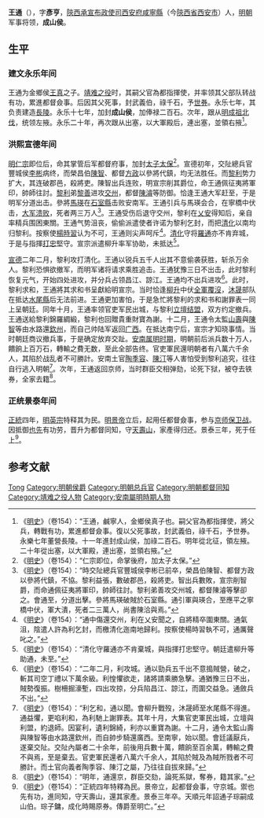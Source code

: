 {{Otheruses|other=名为王通的其他人物|王通}}
{{明清人物信息框
| 姓名 = 王通
| 原名 = 
| 圖片名稱= 
| 圖片大小 = 
| 圖片說明 = 
| 最高職務 = 中軍都督府都督同知
| 屆數 = 
| 國家 = 大明
| 前任 = 
| 繼任 = 
| 爵位 = 成山侯
| 籍貫 = [[陝西承宣布政使司|陝西承宣布政使司]][[西安府|西安府]][[咸寧縣|咸寧縣]]
| 族裔 = 汉族
| 旗籍 = 
| 字號 = 彥亨
| 諡號 = 
| 出生日期 = 不详
| 出生地點 = [[陝西承宣布政使司|陝西承宣布政使司]][[西安府|西安府]][[咸寧縣|咸寧縣]]
| 逝世日期 = 明[[景泰_(明朝)|景泰]]三年（1452年）
| 逝世地點 = [[顺天府|顺天府]]
| 墓葬 = 
| 配偶 = 
| 親屬 = [[王真_(明)|王真]]（父）<br />王琮（子）、王鏞（孫）<br />王洪（曾孫）、王維熊（玄孫）
| 出身 = 
| 經歷 = 
| 著作 = 
}}
'''王通'''（{{bd|？||1452年|catIdx=}}），字'''彥亨'''，[[陝西承宣布政使司|陝西承宣布政使司]][[西安府|西安府]][[咸寧縣|咸寧縣]]（今[[陝西省|陝西省]][[西安市|西安市]]）人，[[明朝|明朝]]军事将领，'''成山侯'''。

== 生平 ==
=== 建文永乐年间 ===
王通为金鄉侯[[王真_(明)|王真]]之子。[[靖难之役|靖难之役]]时，其嗣父官為都指揮使，并率领其父部队转战有功，累進都督僉事。后因其父死事，封武義伯，祿千石，予[[世券|世券]]。永乐七年，其负责建造[[長陵|長陵]]。永乐十七年，加封'''成山侯'''，加俸禄二百石。次年，跟从[[明成祖北伐|明成祖北伐]]，统领左掖。永乐二十年，再次跟从出塞，以大軍殿后，連出塞，並領右掖<ref>《[[明史|明史]]》（卷154）：“王通，鹹寧人，金鄉侯真子也。嗣父官為都指揮使，將父兵，轉戰有功，累進都督僉事。復以父死事故，封武義伯，祿千石，予世券。永樂七年董營長陵。十一年進封成山侯，加祿二百石。明年從北征，領左掖。二十年從出塞，以大軍殿，連出塞，並領右掖。”</ref>。

=== 洪熙宣德年间 ===
[[明仁宗|明仁宗]]即位后，命其掌管后军都督府事，加封[[太子太保|太子太保]]<ref>《[[明史|明史]]》（卷154）：“仁宗即位，命掌後府，加太子太保。”</ref>。宣德初年，交阯總兵官豐城侯[[李彬_(明將領)|李彬]]病终，而榮昌伯[[陳智|陳智]]、都督[[方政|方政]]以參將代鎮，均无法胜任。而[[黎利|黎利]]势力扩大，其连破郡邑，殺將吏。陳智出兵连败，明宣宗削其爵位，命王通佩征夷將軍印，帥師往討。[[黎利|黎利]]弟[[黎善|黎善]]进攻[[交州|交州]]，都督[[陳濬_(明)|陳濬]]等防御。恰逢王通大军赶至，于是明军分道出击。參將[[馬瑛|馬瑛]]在[[石室縣|石室縣]]击败安南军。王通引兵与馬瑛会合，在寧橋中伏击，[[崒洞祝洞之戰|大军溃败]]，死者两三万人<ref>《[[明史|明史]]》（卷154）：“時交阯總兵官豐城侯李彬已前卒，榮昌伯陳智、都督方政以參將代鎮，不協。黎利益張，數破郡邑，殺將吏。智出兵數敗，宣宗削智爵，而命通佩征夷將軍印，帥師往討。黎利弟善攻交州城，都督陳濬等擊卻之。會通至，分道出擊。參將馬瑛破賊於石室縣。通引軍與瑛合，至應平之寧橋中伏，軍大潰，死者二三萬人，尚書陳洽與焉。”</ref>。王通受伤后退守交州，黎利在[[乂安|乂安]]得知后，亲自率精兵围困東關。王通气势沮丧，偷偷派遣使者许诺为黎利乞封，而把[[清化|清化]]以南均归黎利。按察使[[楊時習|楊時習]]认为不可，王通则尖声呵斥<ref>《[[明史|明史]]》（卷154）：“通中傷還交州，利在乂安聞之，自將精卒圍東關。通氣沮，陰遣人許為利乞封，而檄清化迤南地歸利。按察使楊時習執不可，通厲聲叱之。”</ref>。[[清化|清化]]守将[[羅通|羅通]]亦不肯弃城，于是与指揮[[打忠|打忠]]堅守。宣宗派遣柳升率军协助，未抵达<ref>《[[明史|明史]]》（卷154）：“清化守羅通亦不肯棄城，與指揮打忠堅守。朝廷遣柳升等助通，未至。”</ref>。

[[宣德|宣德]]二年二月，黎利攻打清化。王通以锐兵五千人出其不意偷袭获胜，斩杀万余人。黎利恐惧欲撤军，而明军诸将请求乘胜追击。王通犹豫三日不出击，此时黎利恢复元气，开始四处进攻，并分兵占领昌江、諒江。王通均不出兵进攻<ref>《[[明史|明史]]》（卷154）：“二年二月，利攻城。通以勁兵五千出不意搗賊營，破之，斬其司空丁禮以下萬余級。利惶懼欲走，諸將請乘勝急擊。通猶豫三日不出，賊勢復振。樹柵掘濠塹，四出攻掠，分兵陷昌江、諒江，而圍交益急。通斂兵不出。”</ref>。此时，黎利求和，王通將其求和书呈獻給明宣宗。当时恰逢[[柳升|柳升]]中伏[[支棱昌江之戰|全軍覆沒]]，[[沐晟|沐晟]]部队在抵达[[水尾縣|水尾縣]]后无法前进。王通更加害怕，于是急忙將黎利的求和书和謝罪表一同上呈朝廷。同年十月，王通率领官吏军民出城，与黎利[[東關會誓|立壇结盟]]，双方约定撤兵。王通送給黎利錦羅綢緞，黎利也回贈貴重財寶為謝。十二月，王通令太監[[山壽|山壽]]與[[陳智|陳智]]等由水路還[[欽州|欽州]]，而自己帅陆军返回[[广西|广西]]。在抵达南宁后，宣宗才知晓事情。当时朝廷商议撤兵事，于是确定放弃交趾。[[安南属明时期|安南属明时期]]，明朝前后派兵数十万人，饋餉上百万石，轉輸之費无数，至此全部告终。官吏軍民還明朝者有八萬六千余人，其陷於战乱者不可勝計。安南土官[[陶季容|陶季容]]、[[陳汀|陳汀]]等人害怕受到黎利追究，往往自行逃入明朝<ref>《[[明史|明史]]》（卷154）：“利乞和，通以聞。會柳升戰歿，沐晟師至水尾縣不得進。通益懼，更啗利和，為利馳上謝罪表。其年十月，大集官吏軍民出城，立壇與利盟，約退師。因宴利，遺利錦綺，利亦以重寶為謝。十二月，通令太監山壽與陳智等由水路還欽州，而自帥步騎還廣西。至南寧，始以聞。會廷議厭兵，遂棄交阯。交阯內屬者二十余年，前後用兵數十萬，饋餉至百余萬，轉輸之費不與焉，至是棄去。官吏軍民還者八萬六千余人，其陷於賊及為賊所戮者不可勝計。而土官向義者陶季容、陳汀之屬，乃往往自拔來歸。”</ref>。次年，王通返回京师，当时群臣交相弹劾，论死下狱，被夺去铁券，全家去籍<ref>《[[明史|明史]]》（卷154）：“明年，通還京，群臣交劾，論死系獄，奪券，籍其家。”</ref>。

=== 正统景泰年间 ===
[[正统_(年号)|正統]]四年，[[明英宗|明英宗]]特释其为民。[[明景帝|明景帝]]立后，起用任都督僉事，参与[[京师保卫战|京师保卫战]]。因抵御[[也先|也先]]有功劳，晋升为都督同知，守[[天壽山|天壽山]]，家產得归还。景泰三年，死于任上<ref>《[[明史|明史]]》（卷154）：“正統四年特釋為民。景帝立，起都督僉事，守京城。禦也先有功，進同知，守天壽山，還其家產。景泰三年卒。天順元年詔通子琮嗣成山伯。琮子鏞，成化時賜原券。傳爵至明亡。”</ref>。

== 参考文献 ==
{{wikisource|明史/卷154}}
{{Reflist}}

{{藍山起義}}

{{Authority control}}
{{DEFAULTSORT:Wang王}}
[[Category:王姓|Tong]]
[[Category:明朝侯爵|Category:明朝侯爵]]
[[Category:明朝总兵官|Category:明朝总兵官]]
[[Category:明朝都督同知|Category:明朝都督同知]]
[[Category:靖难之役人物|Category:靖难之役人物]]
[[Category:安南屬明時期人物|Category:安南屬明時期人物]]